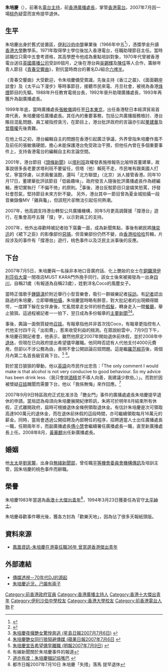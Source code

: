 {{藝人
|姓名 = 朱培慶
|類型 = 節目主持
|圖片 =
|圖片尺寸 =
|圖片簡介 =
|本名 = 
|外文名 = 
|外文 = 
|羅馬拼音 = 
|英文名 =
|暱稱 = 
|其他藝名 =
|國籍 = {{CNHK}}
|民族 = [[漢族|漢族]]
|籍貫 = 
|出生日期 = {{birth date and age|1948|5|16}}
|出生地點 = {{HKG-1945}}
|逝世日期 =
|逝世地點 =
|職業 = [[官員|官員]]、[[主持|主持]]
|語言 = [[粵語|粵語]]
|教育程度 = [[香港大學|香港大學]]
|宗教信仰 =
|配偶 = [[劉家韾|劉家韾]]
|兒女 = 
|父母 =
|出道地點 =
|出道作 =
|出道日期 =
|代表作 =
|活躍年代 = 1971年至2007年
|著名角色=
|唱片公司 =
|經紀公司 = 
|網站 =
|獎項 =
|IMDb =
|音樂專輯 = 
|電影 = 
|主持節目 = 
|電視劇 = 
|廣播劇 = 
|舞台劇 =
|書籍 =
|awards = [[香港十大傑出青年|香港十大傑出青年]]（1983）<br>[[太平紳士|太平紳士]]（1994）
}}
'''朱培慶'''（{{bd|1948年|5月16日|catIdx=C朱}}），前著名[[電台主持|電台主持]]，前[[香港廣播處長|香港廣播處長]]，掌管[[香港電台|香港電台]]。2007年7月因一場[[桃色|桃色]]疑雲而宣佈提早退休。

==生平==
朱培慶出身於舊式徙置區，[[伊利沙伯中學|伊利沙伯中學]]畢業後（1966年中五<ref>{{cite news |title=英文中學會攷揭曉 |url=https://mmis.hkpl.gov.hk/coverpage/-/coverpage/view?_coverpage_WAR_mmisportalportlet_hsf=%E8%8B%B1%E6%96%87%E4%B8%AD%E5%AD%B8%E6%9C%83%E8%80%83&p_r_p_-1078056564_c=QF757YsWv5%2BakvA8rFW5EpUT6xQiQl3O&_coverpage_WAR_mmisportalportlet_o=524&_coverpage_WAR_mmisportalportlet_actual_q=%28%20verbatim_dc.collection%3A%28%22Old%5C%20HK%5C%20Newspapers%22%29%20%29%20AND+%28%20%28%20allTermsMandatory%3A%28true%29%20OR+all_dc.title%3A%28%E8%8B%B1%E6%96%87%E4%B8%AD%E5%AD%B8%E6%9C%83%E8%80%83%29%20OR+all_dc.creator%3A%28%E8%8B%B1%E6%96%87%E4%B8%AD%E5%AD%B8%E6%9C%83%E8%80%83%29%20OR+all_dc.contributor%3A%28%E8%8B%B1%E6%96%87%E4%B8%AD%E5%AD%B8%E6%9C%83%E8%80%83%29%20OR+all_dc.subject%3A%28%E8%8B%B1%E6%96%87%E4%B8%AD%E5%AD%B8%E6%9C%83%E8%80%83%29%20OR+fulltext%3A%28%E8%8B%B1%E6%96%87%E4%B8%AD%E5%AD%B8%E6%9C%83%E8%80%83%29%20OR+all_dc.description%3A%28%E8%8B%B1%E6%96%87%E4%B8%AD%E5%AD%B8%E6%9C%83%E8%80%83%29%20%29%20%29&_coverpage_WAR_mmisportalportlet_sort_field=dc.publicationdate_bsort&_coverpage_WAR_mmisportalportlet_sort_order=asc&_coverpage_WAR_mmisportalportlet_filter=dc.publicationdate_dt%3A%5B1960-01-01T00%3A00%3A00Z+TO+1969-12-31T15%3A59%3A59Z%5D |page=15 |language= |publisher=華僑日報 |date=1966-08-10 |accessdate=2022-01-30 |quote= |archive-date=2022-01-29 |archive-url=https://web.archive.org/web/20220129155634/https://mmis.hkpl.gov.hk/coverpage/-/coverpage/view?_coverpage_WAR_mmisportalportlet_hsf=%E8%8B%B1%E6%96%87%E4%B8%AD%E5%AD%B8%E6%9C%83%E8%80%83&p_r_p_-1078056564_c=QF757YsWv5%2BakvA8rFW5EpUT6xQiQl3O&_coverpage_WAR_mmisportalportlet_o=524&_coverpage_WAR_mmisportalportlet_actual_q=(%20verbatim_dc.collection:(%22Old%5C%20HK%5C%20Newspapers%22)%20)%20AND+(%20(%20allTermsMandatory:(true)%20OR+all_dc.title:(%E8%8B%B1%E6%96%87%E4%B8%AD%E5%AD%B8%E6%9C%83%E8%80%83)%20OR+all_dc.creator:(%E8%8B%B1%E6%96%87%E4%B8%AD%E5%AD%B8%E6%9C%83%E8%80%83)%20OR+all_dc.contributor:(%E8%8B%B1%E6%96%87%E4%B8%AD%E5%AD%B8%E6%9C%83%E8%80%83)%20OR+all_dc.subject:(%E8%8B%B1%E6%96%87%E4%B8%AD%E5%AD%B8%E6%9C%83%E8%80%83)%20OR+fulltext:(%E8%8B%B1%E6%96%87%E4%B8%AD%E5%AD%B8%E6%9C%83%E8%80%83)%20OR+all_dc.description:(%E8%8B%B1%E6%96%87%E4%B8%AD%E5%AD%B8%E6%9C%83%E8%80%83)%20)%20)&_coverpage_WAR_mmisportalportlet_sort_field=dc.publicationdate_bsort&_coverpage_WAR_mmisportalportlet_sort_order=asc&_coverpage_WAR_mmisportalportlet_filter=dc.publicationdate_dt:%5B1960-01-01T00:00:00Z+TO+1969-12-31T15:59:59Z%5D }}</ref>），憑獎學金升讀[[香港大學|香港大學]]數學系，1971年取得學士學位後加入香港電台，任職助理節目主任。當時該職位只需中五會考資格，其高學歷令他成為重點培訓對象，1970年代曾被香港電台送往[[英國廣播公司|英國廣播公司]]受訓6個月，之後在港台與[[吳錫輝|吳錫輝]]及[[陳任|陳任]]等人合作，籌辦年青人節目《[[青春交響曲|青春交響曲]]》，對抗當時商台的著名DJ組合[[六啤半|六啤半]]。

《青春交響曲》大受歡迎，令朱培慶備受賞識，先後主持《香江之晨》、《面面觀座談會》及《太平山下漫步》等時事節目，接聽市民來電、月旦社會，被視為香港[[Phone-in|烽煙]]節目的先驅。1988年升任教育電視台長，1992年晉升助理廣播處長，1993年再獲升為副廣播處長。

1999年年底，當時廣播處長[[張敏儀|張敏儀]]調任至[[日本|日本]][[東京|東京]]，出任香港駐日本經濟貿易首席代表，朱培慶接任廣播處長。其任內的重要事務，包括公共廣播服務檢討、港台賬目混亂問題、員工被指控貪污，在節目上，港台批評政府的言論亦引起[[董建華|董建華]]及[[曾蔭權|曾蔭權]]先後責難。

在他上任之初，港台編輯自主的問題在香港引起廣泛爭議，外界曾指朱培慶作風不及前任的張敏儀硬朗，擔心未能保護港台免受政治干預，但他任內曾在多個重要事件上，支持香港電台的編輯自主和言論空間。

2001年，港台節目《[[頭條新聞_(香港電台)|頭條新聞]]》以[[塔利班|塔利班]]政權發表施捨報告比喻特首董建華，故事說很多長老要求塔利班不要留任，但塔（他）賴死不走，市民唯有跟美國人打仗，寧當俘虜，以求兩餐溫飽，還叫「北方聯盟」（北京）派人接管香港。同年10月17日，董建華批評該節目「低級趣味」，政府發言人隨後批評廣播處長作為總編輯，應切實執行「不偏不倚」的原則。<ref>{{cite web |url=http://www.hkcs.org/edcb/media/mediax/mediax11.htm |title=存档副本 |accessdate=2007-07-10 |deadurl=yes |archiveurl=https://web.archive.org/web/20070928035926/http://www.hkcs.org/edcb/media/mediax/mediax11.htm |archivedate=2007-09-28 }}</ref>事後，港台反駁節目只是嬉笑怒罵，抒發社會怨氣，堅持節目未來方針不變。
另外，港台其中一節目曾為夏金城拍攝一段音樂錄像MV「雞與龜」，但該短片卻無法引起任何熱潮。

2007年，他高調支持港台轉型公共廣播機構，同年5月更高調聲援「撐港台」遊行，在集會高呼五聲「撐」字，以示對員工的支持。

2007年，他外出尋歡時被記者拍下窩囊一面，成為新聞焦點，事後有網民將[[陳奕迅|陳奕迅]]的《裙下之臣》的影像部份[[惡搞|惡搞]]，但音樂部份仍然不變，由[https://web.archive.org/web/20070622094408/http://www.hkhahaha.com/ 香港哈哈哈]剪輯，片段涉及的事件有「撐港台」遊行，桃色事件以及泛民主派事後的反應。

==下台==
2007年7月5日，朱培慶與一名操非本地口音廣府話、化上艷妝的女士在[[銅鑼灣|銅鑼灣]][[伊利莎伯大廈|伊利莎伯大廈]]一間夜店MUST KARA門外挽手同行。該女士後來被揭發為一出身[[四川|四川]]，自稱21歲（有報道為自稱23歲），姓劉洋名Coco的風塵女子。

當時正值歌手[[鍾鎮濤|鍾鎮濤]]於附近舉行小型音樂會，吸引一群娛樂記者[[採訪|採訪]]。有[[記者|記者]]認出路過的朱培慶，立即舉機[[攝影|拍攝]]，朱培慶當時略有醉意，對大批記者的出現顯得錯愕，一度蹲下躲在女伴身後，忙亂間拿走女伴的棕色[[假髮|假髮]]，轉身走入一間[[餐廳|餐廳]]，舉止狼狽。這過程被記者一一拍下，翌日成為多份報章的[[頭條新聞|主要新聞]]<ref>[http://hk.news.yahoo.com/070705/60/2aw2y.html 朱培慶夜擁艷女驚惶奔逃 (星島日報2007月7月6日)] {{webarchive|url=https://web.archive.org/web/20070710184335/http://hk.news.yahoo.com/070705/60/2aw2y.html |date=2007-07-10 }}</ref><ref>[http://www1.appledaily.atnext.com/template/apple/art_main.cfm?iss_id=20070706&sec_id=4104&subsec_id=12731&art_id=7293998 朱培慶艷女同行狼狽避傳媒 (蘋果日報2007年7月6日] {{webarchive|url=https://web.archive.org/web/20080606211214/http://www1.appledaily.atnext.com/template/apple/art_main.cfm?iss_id=20070706&sec_id=4104&subsec_id=12731&art_id=7293998 |date=2008年06月6日 }}</ref>。

事後，輿論一面倒質疑他[[召妓|召妓]]。有報章指他并非首次找Coco，有報章更指控有人代他支付四千元「出街費」，惹來收受利益的揣測。在眾說紛雲中，7月9日下午，朱培慶召開記者會，他表示，雖然他原定2007年開始退休前休假，並於2008年中[[退休|退休]]，但現在已向政府提出希望儘早離職。他同時否認有人代他支付4000元費用，但卻以不涉公務為由，表明不會公開談論召妓問題。這是繼[[羅范椒芬|羅范椒芬]]後，兩個月內第二名首長級官員下台。<ref> [http://www.mpinews.com/htm/INews/20070709/gb11720c.htm 朱培慶宣告希望儘早離職 (明報2007年7月9日)] {{webarchive|url=https://web.archive.org/web/20071010123406/http://www.mpinews.com/htm/INews/20070709/gb11720c.htm |date=2007年10月10日 }}</ref> <ref>有線新聞關於朱培慶事件的報道</ref>。

對於當日狼狽的舉動，他以[[英語|英語]]向市民作出忠告：「The only comment I would make is that alcohol is not very conducive to good behaviour. So my advice has been drink less.（我只會說[[酒精|酒精]]並不導人向善，我建議少飲些。）」。而對於因被懷疑[[召妓|召妓]]醜聞而需要下台，他以「我係無悔」來作回應。<ref>[http://orientaldaily.on.cc/new/new_f12cnt.html 道亦有度：朱培慶摑記協嘴巴] {{webarchive|url=https://web.archive.org/web/20070707031529/http://orientaldaily.on.cc/new/new_f12cnt.html |date=2007-07-07 }}</ref>

2007年9月9日特區政府正式批准涉及「艷女門」事件的廣播處處長朱培慶提早退休的申請。當局認為毋須向朱培慶展開紀律聆訊，朱將可於明年8月結束所有休假，正式離開政府，屆時可根據退休金條例領取退休金。有估計朱培慶是次可領取高達900萬元的退休金，而在退休前休假的這段時間，亦可繼續領取每月16萬元的薪金。同時，當局會透過公開招聘及內部聘任的程序，招聘適當人士出任廣播處長一職，任期兩年半，而副廣播處長[[傅小慧|傅小慧]]會繼續署任廣播處長一職，直至新廣播處長上任。2008年8月，[[黃華麒|黃華麒]]出任新廣播處長。

==婚姻==
他[[太太|太太]]是[[劉家韾|劉家韾]]，出身自[[無綫新聞|無綫新聞部]]，曾任職[[平等機會委員會|平等機會委員會]][[公共關係|機構傳訊]]及培訓主管，因朱培慶的桃色事件而辭職。

==榮譽==
朱培慶1983年當選為[[香港十大傑出青年|香港十大傑出青年]]<ref>都市日報2007年7月10日 朱培慶「失措」落馬 提早退休</ref>，1994年3月23日獲委任為官守[[太平紳士|太平紳士]]。

朱培慶尋歡事件曝光後，獲各方封為「歡樂天地」，因為佔了很多天報紙頭版。

==資料來源==
<div class="references-small">
<references />
</div>
* [http://news.phoenixtv.com/hongkong/200707/0710_19_152387.shtml 鳳凰資訊-朱培慶在港臺任職36年 曾當選香港傑出青年]{{dead link|date=2018年3月 |bot=InternetArchiveBot |fix-attempted=yes }}

==外部連結==
*[http://www.rthk.org.hk/mediadigest/md0401/06.html 傳媒透視－70年代DJ的源起] {{Wayback|url=http://www.rthk.org.hk/mediadigest/md0401/06.html |date=20060619073048 }}
*[https://web.archive.org/web/20070710184335/http://hk.news.yahoo.com/070705/60/2aw2y.html 朱培慶近況，己婚有兩子]
{{start box}}
{{s-gov}}
{{s-before|[[張敏儀|張敏儀]]}}
{{s-title|[[File:Radio_Television_Hong_Kong_Logo.svg|22px]] [[廣播處|香港廣播處長]]|1999年11月8日－2007年9月9日}}
{{s-after|[[黃華麒|黃華麒]]}}
{{end box}}

{{香港十大傑出青年}}
[[Category:前香港政府官員|Category:前香港政府官員]]
[[Category:香港廣播主持人|Category:香港廣播主持人]]
[[Category:香港十大傑出青年|Category:香港十大傑出青年]]
[[Category:伊利沙伯中學校友|Category:伊利沙伯中學校友]]
[[Category:香港大學校友|Category:香港大學校友]]
[[Category:前香港電台人物|Category:前香港電台人物]]
[[Category:朱姓|P]]